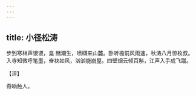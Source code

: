 ```yaml
---
---
---
```

title: 小径松涛
---







步到寒林声谡谡，龛 赭潮生，喷礴来山麓。卧听檐前风雨速，秋涛八月惊枚叔。入寺知微呼笔墨，奋袂如风，汹汹能崩屋。四壁烟云倾百斛，江声入手成飞蹴。

【评】

奇响触人。